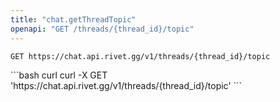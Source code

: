 ```yaml
---
title: "chat.getThreadTopic"
openapi: "GET /threads/{thread_id}/topic"
---
```


```
GET https://chat.api.rivet.gg/v1/threads/{thread_id}/topic
```


<RequestExample>
```bash curl
curl -X GET 'https://chat.api.rivet.gg/v1/threads/{thread_id}/topic'
```
</RequestExample>

